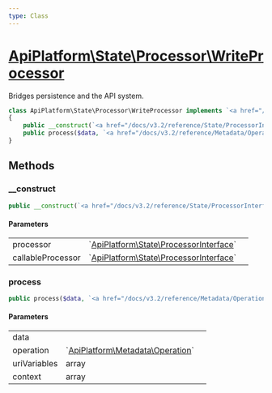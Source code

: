 ```yaml
---
type: Class
---
```


# [ApiPlatform\State\Processor\WriteProcessor](/docs/v3.2/reference/State/Processor/WriteProcessor)

Bridges persistence and the API system.


```php
class ApiPlatform\State\Processor\WriteProcessor implements `<a href="/docs/v3.2/reference/State/ProcessorInterface">ApiPlatform\State\ProcessorInterface</a>`
{
    public __construct(`<a href="/docs/v3.2/reference/State/ProcessorInterface">ApiPlatform\State\ProcessorInterface</a>` $processor, `<a href="/docs/v3.2/reference/State/ProcessorInterface">ApiPlatform\State\ProcessorInterface</a>` $callableProcessor)
    public process($data, `<a href="/docs/v3.2/reference/Metadata/Operation">ApiPlatform\Metadata\Operation</a>` $operation, array $uriVariables, array $context)
}
```
## Methods

### __construct



```php
public __construct(`<a href="/docs/v3.2/reference/State/ProcessorInterface">ApiPlatform\State\ProcessorInterface</a>` $processor, `<a href="/docs/v3.2/reference/State/ProcessorInterface">ApiPlatform\State\ProcessorInterface</a>` $callableProcessor)
```

#### Parameters

<table><tbody>
<tr><td>processor</td><td>`<a href="/docs/v3.2/reference/State/ProcessorInterface">ApiPlatform\State\ProcessorInterface</a>`</td><td></td></tr><tr><td>callableProcessor</td><td>`<a href="/docs/v3.2/reference/State/ProcessorInterface">ApiPlatform\State\ProcessorInterface</a>`</td><td></td></tr>
</tbody>
</table>

### process



```php
public process($data, `<a href="/docs/v3.2/reference/Metadata/Operation">ApiPlatform\Metadata\Operation</a>` $operation, array $uriVariables, array $context)
```

#### Parameters

<table><tbody>
<tr><td>data</td><td></td><td></td></tr><tr><td>operation</td><td>`<a href="/docs/v3.2/reference/Metadata/Operation">ApiPlatform\Metadata\Operation</a>`</td><td></td></tr><tr><td>uriVariables</td><td>array</td><td></td></tr><tr><td>context</td><td>array</td><td></td></tr>
</tbody>
</table>
